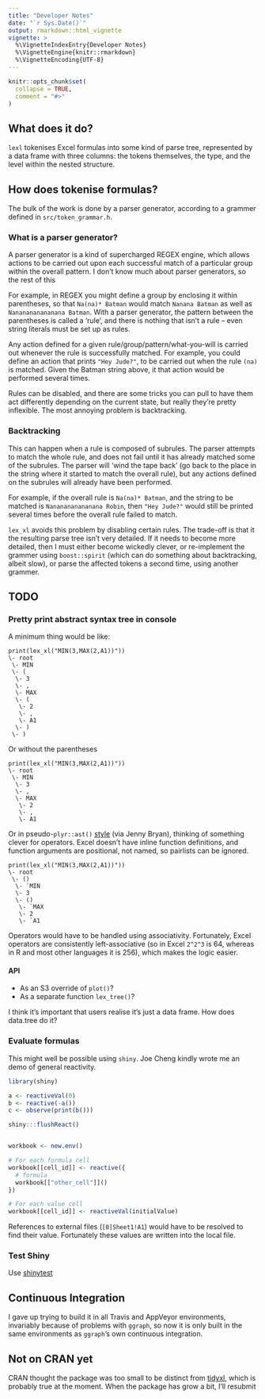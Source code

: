 ```yaml
---
title: "Developer Notes"
date: "`r Sys.Date()`"
output: rmarkdown::html_vignette
vignette: >
  %\VignetteIndexEntry{Developer Notes}
  %\VignetteEngine{knitr::rmarkdown}
  %\VignetteEncoding{UTF-8}
---
```


```r
knitr::opts_chunk$set(
  collapse = TRUE,
  comment = "#>"
)
```

## What does it do?

`lexl` tokenises Excel formulas into some kind of parse tree, represented by a
data frame with three columns: the tokens themselves, the type,
and the level within the nested structure.

## How does tokenise formulas?

The bulk of the work is done by a parser generator, according to a grammer
defined in `src/token_grammar.h`.

### What is a parser generator?

A parser generator is a kind of supercharged REGEX engine, which allows actions
to be carried out upon each successful match of a particular group within the
overall pattern.  I don't know much about parser generators, so the rest of this

For example, in REGEX you might define a group by enclosing it within
parentheses, so that `Na(na)* Batman` would match `Nanana Batman` as well as
`Nananananananana Batman`.  With a parser generator, the pattern between the
parentheses is called a 'rule', and there is nothing that isn't a rule -- even
string literals must be set up as rules.

Any action defined for a given rule/group/pattern/what-you-will is carried out
whenever the rule is successfully matched.  For example, you could define an
action that prints `"Hey Jude?"`, to be carried out when the rule `(na)` is
matched.  Given the Batman string above, it that action would be performed
several times.

Rules can be disabled, and there are some tricks you can pull to have them act
differently depending on the current state, but really they're pretty
inflexible.  The most annoying problem is backtracking.

### Backtracking

This can happen when a rule is composed of subrules.  The parser attempts to
match the whole rule, and does not fail until it has already matched some of the
subrules.  The parser will 'wind the tape back' (go back to the place in the
string where it started to match the overall rule), but any actions defined on
the subrules will already have been performed.

For example, if the overall rule is `Na(na)* Batman`, and the string to be
matched is `Nananananananana Robin`, then `"Hey Jude?"` would still be printed
several times before the overall rule failed to match.

`lex_xl` avoids this problem by disabling certain rules.  The trade-off is that it
the resulting parse tree isn't very detailed.  If it needs to become more
detailed, then I must either become wickedly clever, or re-implement the grammer
using `boost::spirit` (which can do something about backtracking, albeit slow),
or parse the affected tokens a second time, using another grammer.

## TODO

### Pretty print abstract syntax tree in console

A minimum thing would be like:

```
print(lex_xl("MIN(3,MAX(2,A1))"))
\- root
 \- MIN
 \- (
  \- 3
  \- ,
  \- MAX
  \- (
   \- 2
   \- ,
   \- A1
  \- )
 \- )
```

Or without the parentheses

```
print(lex_xl("MIN(3,MAX(2,A1))"))
\- root
 \- MIN
  \- 3
  \- ,
  \- MAX
   \- 2
   \- ,
   \- A1
```

Or in pseudo-`plyr::ast()` [style](http://adv-r.had.co.nz/Expressions.html) (via
Jenny Bryan), thinking of something clever for operators.  Excel doesn't have
inline function definitions, and function arguments are positional, not named,
so pairlists can be ignored.

```
print(lex_xl("MIN(3,MAX(2,A1))"))
\- root
 \- ()
  \- `MIN
  \- 3
  \- ()
   \- `MAX
   \- 2
   \- `A1
```

Operators would have to be handled using associativity.  Fortunately, Excel
operators are consistently left-associative (so in Excel `2^2^3` is 64, whereas
in R and most other languages it is 256), which makes the logic easier.

#### API

* As an S3 override of `plot()`?
* As a separate function `lex_tree()`?

I think it's important that users realise it's just a data frame.  How does
data.tree do it?

### Evaluate formulas

This might well be possible using `shiny`.  Joe Cheng kindly wrote me an
demo of general reactivity.

```r
library(shiny)

a <- reactiveVal(0)
b <- reactive(-a())
c <- observe(print(b()))

shiny:::flushReact()


workbook <- new.env()

# For each formula cell
workbook[[cell_id]] <- reactive({
  # formula
  workbook[["other_cell"]]()
})

# For each value cell
workbook[[cell_id]] <- reactiveVal(initialValue)
```

References to external files (`[0]Sheet1!A1`) would have to be resolved to find
their value.  Fortunately these values are written into the local file.

### Test Shiny

Use [shinytest](https://rstudio.github.io/shinytest/articles/shinytest.html)

## Continuous Integration

I gave up trying to build it in all Travis and AppVeyor environments, invariably
because of problems with `ggraph`, so now it is only built in the same
environments as `ggraph`'s own continuous integration.

## Not on CRAN yet

CRAN thought the package was too small to be distinct from
[tidyxl](https://nacnudus.github.io/tidyxl), which is probably true at the
moment.  When the package has grow a bit, I'll resubmit
